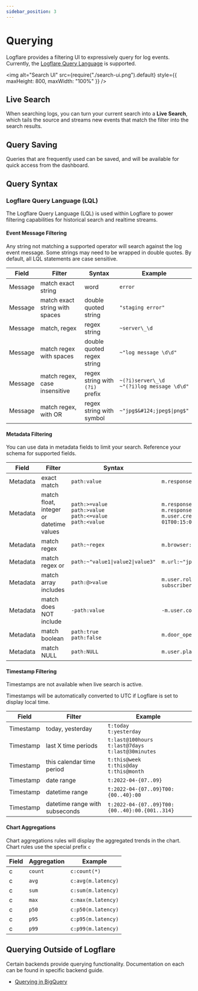 ```yaml
---
sidebar_position: 3
---
```



# Querying

Logflare provides a filtering UI to expressively query for log events. Currently, the [Logflare Query Language](#logflare-query-language-lql) is supported.

<img
  alt="Search UI"
  src={require("./search-ui.png").default}
  style={{ maxHeight: 800, maxWidth: "100%" }}
/>

## Live Search

When searching logs, you can turn your current search into a **Live Search**, which tails the source and streams new events that match the filter into the search results.

## Query Saving

Queries that are frequently used can be saved, and will be available for quick access from the dashboard.

## Query Syntax

### Logflare Query Language (LQL)

The Logflare Query Language (LQL) is used within Logflare to power filtering capabilities for historical search and realtime streams.

#### Event Message Filtering

Any string not matching a supported operator will search against the log event message. Some strings may need to be wrapped in double quotes. By default, all LQL statements are case sensitive.

| Field   | Filter                         | Syntax                          | Example                                           |
| ------- | ------------------------------ | ------------------------------- | ------------------------------------------------- |
| Message | match exact string             | word                            | `error`                                           |
| Message | match exact string with spaces | double quoted string            | `"staging error"`                                 |
| Message | match, regex                   | regex string                    | `~server\_\d`                                     |
| Message | match regex with spaces        | double quoted regex string      | `~"log message \d\d"`                             |
| Message | match regex, case insensitive  | regex string with `(?i)` prefix | `~(?i)server\_\d` <br/> `~"(?i)log message \d\d"` |
| Message | match regex, with OR           | regex string with symbol        | <code>~"jpg$&#124;jpeg$&#124;png$"</code>         |

#### Metadata Filtering

You can use data in metadata fields to limit your search. Reference your schema for supported fields.

| Field    | Filter                                  | Syntax                                                                      | Example                                                                                                           |
| -------- | --------------------------------------- | --------------------------------------------------------------------------- | ----------------------------------------------------------------------------------------------------------------- |
| Metadata | exact match                             | `path:value`                                                                | `m.response.status_code:500`                                                                                      |
| Metadata | match float, integer or datetime values | `path:>=value` <br/> `path:>value` <br/> `path:<=value` <br/> `path:<value` | `m.response.status_code:>300` <br/> `m.response.status_code:<=400` <br/> `m.user.created_at:>2019-07-01T00:15:00` |
| Metadata | match regex                             | `path:~regex`                                                               | `m.browser:~"Firefox 5\d"`                                                                                        |
| Metadata | match regex or                          | <code>path:~"value1&#124;value2&#124;value3"</code>                         | <code>m.url:~"jpg$&#124;jpeg$&#124;png$"</code>                                                                   |
| Metadata | match array includes                    | `path:@>value`                                                              | `m.user.roles:@>"new subscriber"`                                                                                 |
| Metadata | match does NOT include                  | `-path:value`                                                               | `-m.user.company:"My Company"`                                                                                    |
| Metadata | match boolean                           | `path:true` <br/> `path:false`                                              | `m.door_open:true`                                                                                                |
| Metadata | match NULL                              | `path:NULL`                                                                 | `m.user.plan:NULL`                                                                                                |

#### Timestamp Filtering

Timestamps are not available when live search is active.

Timestamps will be automatically converted to UTC if Logflare is set to display local time.

| Field     | Filter                         | Example                                                         |
| --------- | ------------------------------ | --------------------------------------------------------------- |
| Timestamp | today, yesterday               | `t:today` <br/> `t:yesterday`                                   |
| Timestamp | last X time periods            | `t:last@100hours` <br/> `t:last@7days` <br/> `t:last@30minutes` |
| Timestamp | this calendar time period      | `t:this@week` <br/> `t:this@day` <br/> `t:this@month`           |
| Timestamp | date range                     | `t:2022-04-{07..09}`                                            |
| Timestamp | datetime range                 | `t:2022-04-{07..09}T00:{00..40}:00`                             |
| Timestamp | datetime range with subseconds | `t:2022-04-{07..09}T00:{00..40}:00.{001..314}`                  |

#### Chart Aggregations

Chart aggregations rules will display the aggregated trends in the chart. Chart rules use the special prefix `c`

| Field | Aggregation | Example            |
| ----- | ----------- | ------------------ |
| c     | `count`     | `c:count(*)`       |
| c     | `avg`       | `c:avg(m.latency)` |
| c     | `sum`       | `c:sum(m.latency)` |
| c     | `max`       | `c:max(m.latency)` |
| c     | `p50`       | `c:p50(m.latency)` |
| c     | `p95`       | `c:p95(m.latency)` |
| c     | `p99`       | `c:p99(m.latency)` |

## Querying Outside of Logflare

Certain backends provide querying functionality. Documentation on each can be found in specific backend guide.

- [Querying in BigQuery](./backends/bigquery#querying)
